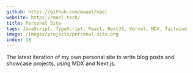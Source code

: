 ```yaml
---
github: https://github.com/maael/mael
website: https://mael.tech/
title: Personal Site
tags: JavaScript, TypeScript, React, NextJS, Vercel, MDX, Tailwind
image: /images/projects/personal-site.png
index: 18
---
```


The latest iteration of my own personal site to write blog posts and showcase projects, using MDX and Next.js.
